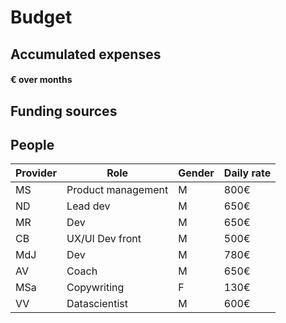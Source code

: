 <!-- prettier-ignore-start -->
# Budget

## Accumulated expenses

#### <accumulatedExpenses /> € over <months /> months
<!--rehype:class=h4__light-->

<div style={{ height: '540px' }} className="mb__4XL">
  <AccumulatedExpensesGraph />
</div>

## Funding sources
<!--rehype:class=text__center-->

<div style={{ height: '480px' }} className="mt__L">
  <FundingSourcesGraph />
</div>

## People

| Provider | Role               | Gender | Daily rate |
| -------- | ------------------ | ------ | ---------- |
| MS       | Product management | M      | 800€       |
| ND       | Lead dev           | M      | 650€       |
| MR       | Dev                | M      | 650€       |
| CB       | UX/UI Dev front    | M      | 500€       |
| MdJ      | Dev                | M      | 780€       |
| AV       | Coach              | M      | 650€       |
| MSa      | Copywriting        | F      | 130€       |
| VV       | Datascientist      | M      | 600€       |
<!--rehype:class=mt__XL-->

<!-- prettier-ignore-end -->
